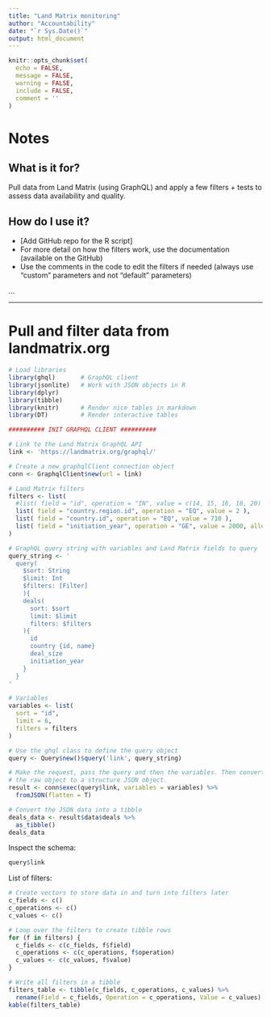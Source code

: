 ```yaml
---
title: "Land Matrix monitoring"
author: "Accountability"
date: "`r Sys.Date()`"
output: html_document
---
```


```r
knitr::opts_chunk$set(
  echo = FALSE,
  message = FALSE,
  warning = FALSE,
  include = FALSE,
  comment = ''
)
```

# Notes

## What is it for?

Pull data from Land Matrix (using GraphQL) and apply a few filters + tests to assess data availability and quality.

## How do I use it?

- [Add GitHub repo for the R script]
- For more detail on how the filters work, use the documentation (available on the GitHub)
- Use the comments in the code to edit the filters if needed (always use "custom" parameters and not "default" parameters)

…

---

# Pull and filter data from landmatrix.org

```r
# Load libraries
library(ghql)       # GraphQL client
library(jsonlite)   # Work with JSON objects in R
library(dplyr)
library(tibble)
library(knitr)      # Render nice tables in markdown
library(DT)         # Render interactive tables
```

```r
########## INIT GRAPHQL CLIENT ##########

# Link to the Land Matrix GraphQL API
link <- 'https://landmatrix.org/graphql/'

# Create a new graphqlClient connection object
conn <- GraphqlClient$new(url = link)

```

```r
# Land Matrix filters
filters <- list(
  #list( field = "id", operation = "IN", value = c(14, 15, 16, 18, 20) ),
  list( field = "country.region.id", operation = "EQ", value = 2 ),
  list( field = "country.id", operation = "EQ", value = 710 ),
  list( field = "initiation_year", operation = "GE", value = 2000, allow_null = TRUE )
)
```

```r
# GraphQL query string with variables and Land Matrix fields to query
query_string <- '
  query(
    $sort: String
    $limit: Int
    $filters: [Filter]
    ){
    deals(
      sort: $sort
      limit: $limit
      filters: $filters
    ){
      id
      country {id, name}
      deal_size
      initiation_year
    }
  }
'

# Variables
variables <- list(
  sort = "id",
  limit = 6,
  filters = filters
)
```

```r

# Use the ghql class to define the query object
query <- Query$new()$query('link', query_string)

# Make the request, pass the query and then the variables. Then convert
# the raw object to a structure JSON object.
result <- conn$exec(query$link, variables = variables) %>%
  fromJSON(flatten = T)

# Convert the JSON data into a tibble
deals_data <- result$data$deals %>%
  as_tibble()
deals_data

```

Inspect the schema:

```r
query$link
```

List of filters:
```r
# Create vectors to store data in and turn into filters later
c_fields <- c()
c_operations <- c()
c_values <- c()

# Loop over the filters to create tibble rows
for (f in filters) {
  c_fields <- c(c_fields, f$field)
  c_operations <- c(c_operations, f$operation)
  c_values <- c(c_values, f$value)
}

# Write all filters in a tibble
filters_table <- tibble(c_fields, c_operations, c_values) %>%
  rename(Field = c_fields, Operation = c_operations, Value = c_values)
kable(filters_table)

```
